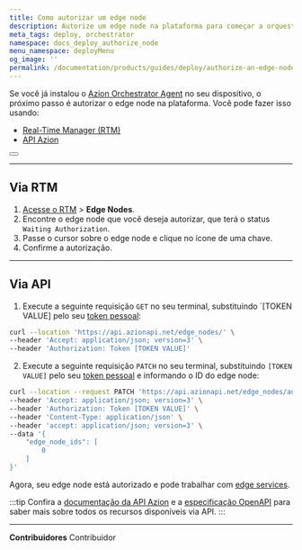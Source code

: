 ```yaml
---
title: Como autorizar um edge node
description: Autorize um edge node na plataforma para começar a orquestrar serviços e recursos no edge.
meta_tags: deploy, orchestrator
namespace: docs_deploy_authorize_node
menu_namespace: deployMenu
og_image: ''
permalink: /documentation/products/guides/deploy/authorize-an-edge-node/
---
```



Se você já instalou o [Azion Orchestrator Agent]() no seu dispositivo, o próximo passo é autorizar o edge node na plataforma. Você pode fazer isso usando:

- [Real-Time Manager (RTM)](/en/documentation/products/guides/how-to-access-rtm/)
- [API Azion](https://api.azion.com)

<Button href="/en/documentation/products/guides/deploy/install-orchestrator-agent/" text="instalar o orchestrator agent" variant="secondary"></Button>

---

## Via RTM

1. [Acesse o RTM](/en/documentation/products/guides/access-rtm/) > **Edge Nodes**.
2. Encontre o edge node que você deseja autorizar, que terá o status `Waiting Authorization`.
3. Passe o cursor sobre o edge node e clique no ícone de uma chave.
4. Confirme a autorização.

---

## Via API 

1. Execute a seguinte requisição `GET` no seu terminal, substituindo `[TOKEN VALUE] pelo seu [token pessoal](/en/documentation/products/guides/personal-tokens/):

```bash 
curl --location 'https://api.azionapi.net/edge_nodes/' \
--header 'Accept: application/json; version=3' \
--header 'Authorization: Token [TOKEN VALUE]'
```

2. Execute a seguinte requisição `PATCH` no seu terminal, substituindo `[TOKEN VALUE]` pelo seu [token pessoal](/en/documentation/products/guides/personal-tokens/) e informando o ID do edge node:

```bash 
curl --location --request PATCH 'https://api.azionapi.net/edge_nodes/authorize' \
--header 'Accept: application/json; version=3' \
--header 'Authorization: Token [TOKEN VALUE]' \
--header 'Content-Type: application/json' \
--header 'accept: application/json; version=3' \
--data '{
    "edge_node_ids": [
        0
    ]
}'
```

Agora, seu edge node está autorizado e pode trabalhar com [edge services](/en/documentation/products/deploy/edge-orchestrator/edge-services/). 

:::tip
Confira a [documentação da API Azion](https://api.azion.com/) e a [especificação OpenAPI](https://github.com/aziontech/azionapi-openapi/) para saber mais sobre todos os recursos disponíveis via API.
:::

---


**Contribuidores** <ContributorList>Contribuidor</ContributorList>

